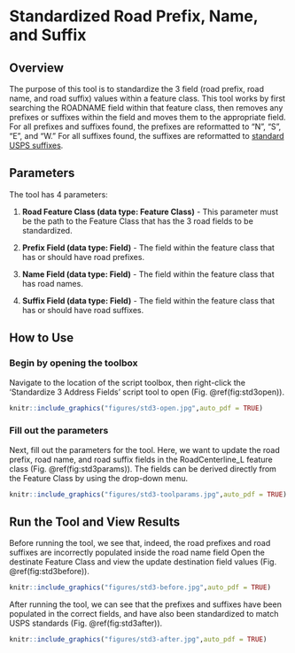 # Standardized Road Prefix, Name, and Suffix {#std3}
## Overview
The purpose of this tool is to standardize the 3 field (road prefix, road name, and road suffix) values within a feature class. This tool works by first searching the ROADNAME field within that feature class, then removes any prefixes or suffixes within the field and moves them to the appropriate field. For all prefixes and suffixes found, the prefixes are reformatted to "N", "S", "E", and "W." For all suffixes found, the suffixes are reformatted to [standard USPS suffixes](https://github.com/allanbreyes/udacity-data-science/blob/master/p2/data/suffixes.csv).

## Parameters
The tool has 4 parameters:  

1. **Road Feature Class (data type: Feature Class)** - This parameter must be the path to the Feature Class that has the 3 road fields to be standardized.

2. **Prefix Field  (data type: Field)** - The field within the feature class that has or should have road prefixes.

3. **Name Field (data type: Field)** - The field within the feature class that has road names.

4. **Suffix Field (data type: Field)** - The field within the feature class that has or should have road suffixes.

## How to Use
### Begin by opening the toolbox  
Navigate to the location of the script toolbox, then right-click the 'Standardize 3 Address Fields' script tool to open (Fig. \@ref(fig:std3open)).
```r
knitr::include_graphics("figures/std3-open.jpg",auto_pdf = TRUE)
```
###  Fill out the parameters 
Next, fill out the parameters for the tool. Here, we want to update the road prefix, road name, and road suffix fields in the RoadCenterline_L feature class (Fig. \@ref(fig:std3params)). The fields can be derived directly from the Feature Class by using the drop-down menu.
```r
knitr::include_graphics("figures/std3-toolparams.jpg",auto_pdf = TRUE)
```
## Run the Tool and View Results
Before running the tool, we see that, indeed, the road prefixes and road suffixes are incorrectly populated inside the road name field 
Open the destinate Feature Class and view the update destination field values (Fig. \@ref(fig:std3before)).
```r
knitr::include_graphics("figures/std3-before.jpg",auto_pdf = TRUE)
```
After running the tool, we can see that the prefixes and suffixes have been populated in the correct fields, and have also been standardized to match USPS standards  (Fig. \@ref(fig:std3after)).
```r
knitr::include_graphics("figures/std3-after.jpg",auto_pdf = TRUE)
```
